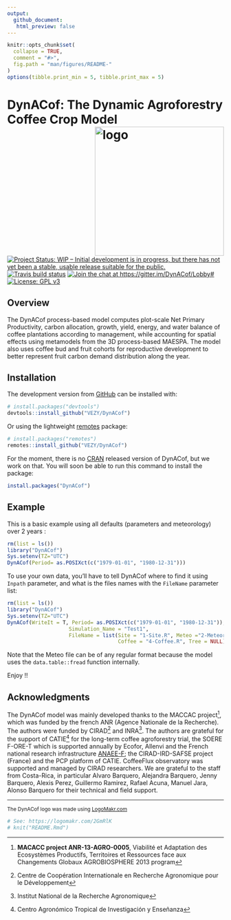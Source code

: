 ```yaml
---
output:
  github_document:
   html_preview: false
---
```


  <!-- README.md is generated from README.Rmd. Please edit that file -->

```r
knitr::opts_chunk$set(
  collapse = TRUE,
  comment = "#>",
  fig.path = "man/figures/README-"
)
options(tibble.print_min = 5, tibble.print_max = 5)
```
  

# DynACof: The Dynamic Agroforestry Coffee Crop Model <img src="man/figures/logo.png" alt="logo" width="300" align="right" />
<!-- <img src="man/figures/logo.png" alt="logo" style="width:30%;height:auto;" align="right" /> -->
<!-- [![Travis build status](https://travis-ci.com/VEZY/DynACof.svg?branch=master)](https://travis-ci.org/VEZY/DynACof)   -->
[![Project Status: WIP – Initial development is in progress, but there has not yet been a stable, usable release suitable for the public.](http://www.repostatus.org/badges/latest/wip.svg)](http://www.repostatus.org/#wip)
[![Travis build status](https://travis-ci.com/VEZY/DynACof.svg?token=oehDDxBpmrzeWX8AdyPo&branch=master)](https://travis-ci.com/VEZY/DynACof)
[![Join the chat at https://gitter.im/DynACof/Lobby#](https://badges.gitter.im/DynACof/Lobby.svg?token=1d2e733532f5122f05de&branch=master)](https://gitter.im/DynACof/Lobby?utm_source=badge&utm_medium=badge&utm_campaign=pr-badge&utm_content=badge) 
[![License: GPL v3](https://img.shields.io/badge/License-GPL%20v3-blue.svg)](https://www.gnu.org/licenses/gpl-3.0)

## Overview

The DynACof process-based model computes plot-scale Net Primary Productivity, carbon allocation, growth, yield,
energy, and water balance of coffee plantations according to management, while accounting for spatial effects using
metamodels from the 3D process-based MAESPA. The model also uses coffee bud and fruit cohorts for reproductive
development to better represent fruit carbon demand distribution along the year.

## Installation

The development version from [GitHub](https://github.com/) can be installed with:

``` r
# install.packages("devtools")
devtools::install_github("VEZY/DynACof")
```

Or using the lightweight [remotes](https://github.com/r-lib/remotes#readme) package: 

``` r
# install.packages("remotes")
remotes::install_github("VEZY/DynACof")
```

For the moment, there is no [CRAN](https://CRAN.R-project.org) released version of DynACof, but we work on that.
You will soon be able to run this command to install the package:

``` r
install.packages("DynACof")
```

## Example

This is a basic example using all defaults (parameters and meteorology) over 2 years :

```r
rm(list = ls())
library("DynACof")
Sys.setenv(TZ="UTC")
DynACof(Period= as.POSIXct(c("1979-01-01", "1980-12-31")))
```

To use your own data, you'll have to tell DynACof where to find it using `Inpath` parameter, and what is the 
files names with the `FileName` parameter list:  
```r
rm(list = ls())
library("DynACof")
Sys.setenv(TZ="UTC")
DynACof(WriteIt = T, Period= as.POSIXct(c("1979-01-01", "1980-12-31")),Inpath = "1-Input/Aquiares/",
                    Simulation_Name = "Test1",
                    FileName = list(Site = "1-Site.R", Meteo ="2-Meteorology.txt", Soil = "3-Soil.R",
                                    Coffee = "4-Coffee.R", Tree = NULL))
```
  
Note that the Meteo file can be of any regular format because the 
model uses the `data.table::fread` function internally.

Enjoy !!

## Acknowledgments

The DynACof model was mainly developed thanks to the MACCAC project^[**MACACC project ANR-13-AGRO-0005**,
Viabilité et Adaptation des Ecosystèmes Productifs, Territoires et Ressources face aux Changements Globaux 
AGROBIOSPHERE 2013 program], which was funded by the french ANR (Agence Nationale de la Recherche). The authors were funded by 
CIRAD^[Centre de Coopération Internationale en Recherche Agronomique pour le Développement] and INRA^[Institut National de la Recherche Agronomique]. The authors are grateful for the support of CATIE^[Centro Agronómico Tropical de Investigación y Enseñanza] for the long-term coffee agroforestry trial, the SOERE F-ORE-T which is supported annually by Ecofor, Allenvi and the French national research infrastructure [ANAEE-F](http://www.anaee-france.fr/fr/); the CIRAD-IRD-SAFSE project (France) and the PCP platform of CATIE. CoffeeFlux observatory was supported and managed by CIRAD researchers. We are grateful to the staff from Costa-Rica, in particular Alvaro Barquero, Alejandra Barquero, Jenny Barquero, Alexis Perez, Guillermo Ramirez, Rafael Acuna, Manuel Jara, Alonso Barquero for their technical and field support.

---

<sub>The DynACof logo was made using <a href="http://logomakr.com" title="Logo Makr">LogoMakr.com</a> </sub>  
```r
# See: https://logomakr.com/2GmRlK
# knit("README.Rmd")
```

